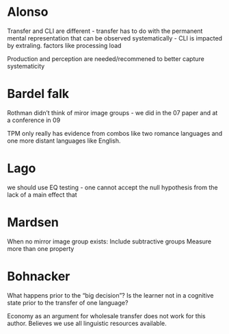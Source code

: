 # Alonso

Transfer and CLI are different - transfer has to do with the permanent mental representation that can be observed systematically - CLI is impacted by extraling. factors like processing load 

Production and perception are needed/recommened to better capture systematicity 

# Bardel falk

Rothman didn't think of miror image groups - we did in the 07 paper and at a conference in 09

TPM only really has evidence from combos like two romance languages and one more distant languages like English.

# Lago

we should use EQ testing - one cannot accept the null hypothesis from the lack of a main effect that 

# Mardsen 

When no mirror image group exists:
Include subtractive groups 
Measure more than one property 

# Bohnacker

What happens prior to the "big decision"? Is the learner not in a cognitive state prior to the transfer of one language?

Economy as an argument for wholesale transfer does not work for this author. Believes we use all linguistic resources available.